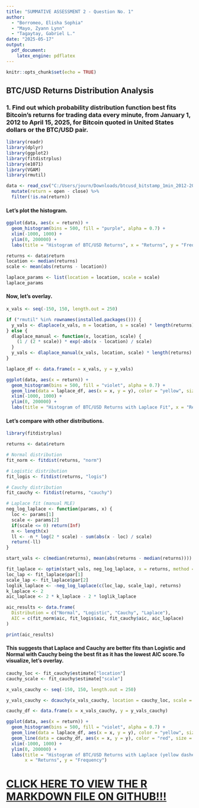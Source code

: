 ---
title: "SUMMATIVE ASSESSMENT 2 - Question No. 1"
author:
  - "Borromeo, Elisha Sophia"
  - "Mayo, Zyann Lynn"
  - "Tagaytay, Gabriel L."
date: "2025-05-17"
output:
  pdf_document:
    latex_engine: pdflatex
---

```{r setup, include=FALSE}
knitr::opts_chunk$set(echo = TRUE)
```

## BTC/USD Returns Distribution Analysis

### 1. Find out which probability distribution function best fits Bitcoin’s returns for trading data every minute, from January 1, 2012 to April 15, 2025, for Bitcoin quoted in United States dollars or the BTC/USD pair.

```{r libraries, include=FALSE}
library(readr)
library(dplyr)
library(ggplot2)
library(fitdistrplus)
library(e1071)
library(VGAM)
library(rmutil)

data <- read_csv("C:/Users/journ/Downloads/btcusd_bitstamp_1min_2012-2025.csv.gz") %>%
  mutate(return = open - close) %>%
  filter(!is.na(return)) 

```

#### Let's plot the histogram.

```{r, warning=FALSE}

ggplot(data, aes(x = return)) +
  geom_histogram(bins = 500, fill = "purple", alpha = 0.7) +
  xlim(-1000, 1000) +
  ylim(0, 200000) +
  labs(title = "Histogram of BTC/USD Returns", x = "Returns", y = "Frequency")


```


```{r}

returns <- data$return
location <- median(returns)
scale <- mean(abs(returns - location))

laplace_params <- list(location = location, scale = scale)
laplace_params

```

#### Now, let's overlay.

```{r, warning=FALSE}
x_vals <- seq(-150, 150, length.out = 250)

if ("rmutil" %in% rownames(installed.packages())) {
  y_vals <- dlaplace(x_vals, m = location, s = scale) * length(returns) * diff(x_vals)[1]
} else {
  dlaplace_manual <- function(x, location, scale) {
    (1 / (2 * scale)) * exp(-abs(x - location) / scale)
  }
  y_vals <- dlaplace_manual(x_vals, location, scale) * length(returns) * diff(x_vals)[1]
}

laplace_df <- data.frame(x = x_vals, y = y_vals)

ggplot(data, aes(x = return)) +
  geom_histogram(bins = 500, fill = "violet", alpha = 0.7) +
  geom_line(data = laplace_df, aes(x = x, y = y), color = "yellow", size = 1) +
  xlim(-1000, 1000) +
  ylim(0, 200000) +
  labs(title = "Histogram of BTC/USD Returns with Laplace Fit", x = "Returns", y = "Frequency")


```

#### Let's compare with other distributions.

```{r, warning=FALSE}
library(fitdistrplus)

returns <- data$return

# Normal distribution
fit_norm <- fitdist(returns, "norm")

# Logistic distribution
fit_logis <- fitdist(returns, "logis")

# Cauchy distribution
fit_cauchy <- fitdist(returns, "cauchy")

# Laplace fit (manual MLE)
neg_log_laplace <- function(params, x) {
  loc <- params[1]
  scale <- params[2]
  if(scale <= 0) return(Inf)
  n <- length(x)
  ll <- -n * log(2 * scale) - sum(abs(x - loc) / scale)
  return(-ll)
}

start_vals <- c(median(returns), mean(abs(returns - median(returns))))

fit_laplace <- optim(start_vals, neg_log_laplace, x = returns, method = "L-BFGS-B", lower = c(-Inf, 1e-6))
loc_lap <- fit_laplace$par[1]
scale_lap <- fit_laplace$par[2]
loglik_laplace <- -neg_log_laplace(c(loc_lap, scale_lap), returns)
k_laplace <- 2
aic_laplace <- 2 * k_laplace - 2 * loglik_laplace

aic_results <- data.frame(
  Distribution = c("Normal", "Logistic", "Cauchy", "Laplace"),
  AIC = c(fit_norm$aic, fit_logis$aic, fit_cauchy$aic, aic_laplace)
)

print(aic_results)

```

#### This suggests that Laplace and Cauchy are better fits than Logistic and Normal with Cauchy being the best fit as it has the lowest AIC score.To visualize, let's overlay.

```{r, warning=FALSE}
cauchy_loc <- fit_cauchy$estimate["location"]
cauchy_scale <- fit_cauchy$estimate["scale"]

x_vals_cauchy <- seq(-150, 150, length.out = 250)

y_vals_cauchy <- dcauchy(x_vals_cauchy, location = cauchy_loc, scale = cauchy_scale) * length(returns) * diff(x_vals_cauchy)[1]

cauchy_df <- data.frame(x = x_vals_cauchy, y = y_vals_cauchy)

ggplot(data, aes(x = return)) +
  geom_histogram(bins = 500, fill = "violet", alpha = 0.7) +
  geom_line(data = laplace_df, aes(x = x, y = y), color = "yellow", size = 1, linetype = "dashed") +
  geom_line(data = cauchy_df, aes(x = x, y = y), color = "red", size = 1) +
  xlim(-1000, 1000) +
  ylim(0, 200000) +
  labs(title = "Histogram of BTC/USD Returns with Laplace (yellow dashed) and Cauchy (red) Fits", 
       x = "Returns", y = "Frequency")

```  

# [CLICK HERE TO VIEW THE R MARKDOWN FILE ON GITHUB!!!](https://github.com/gabriyeeel/Formattive-Assessments-Files/blob/main/SA2.Rmd)